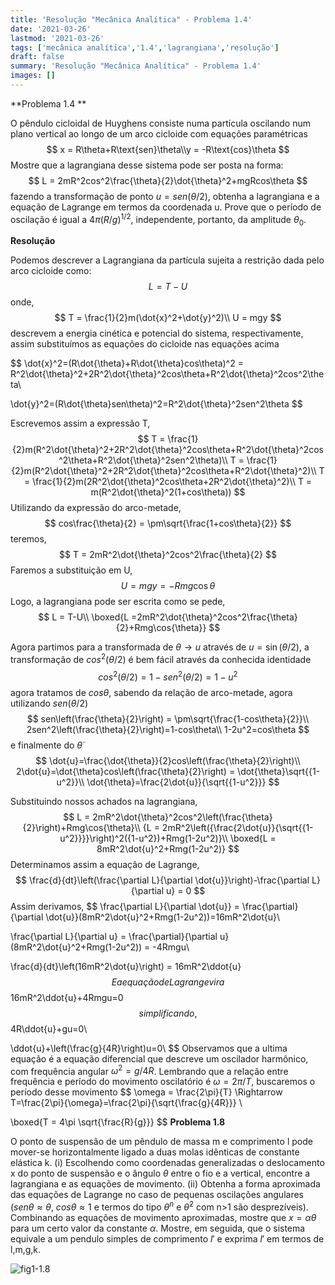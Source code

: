 ---
title: 'Resolução "Mecânica Analítica" - Problema 1.4'
date: '2021-03-26'
lastmod: '2021-03-26'
tags: ['mecânica analítica','1.4','lagrangiana','resolução']
draft: false
summary: 'Resolução "Mecânica Analítica" - Problema 1.4'
images: []
---

**Problema 1.4 **

O pêndulo cicloidal de Huyghens consiste numa partícula oscilando num plano vertical ao longo de um arco cicloide com equações paramétricas
$$
x = R\theta+R\text{sen}\theta\\y = -R\text{cos}\theta
$$
Mostre que a lagrangiana desse sistema pode ser posta na forma:
$$
L = 2mR^2cos^2\frac{\theta}{2}\dot{\theta}^2+mgRcos\theta
$$
fazendo a transformação de ponto $u=sen({\theta}/{2})$, obtenha a lagrangiana e a equação de Lagrange em termos da coordenada u. Prove que o período de oscilação é igual a $4\pi(R/g)^{1/2}$, independente, portanto, da amplitude $\theta_0$.

**Resolução**

Podemos descrever a Lagrangiana da partícula sujeita a restrição dada pelo arco cicloide como:
$$
L = T - U
$$
onde,
$$
T = \frac{1}{2}m(\dot{x}^2+\dot{y}^2)\\
U = mgy
$$
descrevem a energia cinética e potencial do sistema, respectivamente, assim substituímos  as equações do cicloide nas equações acima


$$
\dot{x}^2=(R\dot{\theta}+R\dot{\theta}cos\theta)^2 = R^2\dot{\theta}^2+2R^2\dot{\theta}^2cos\theta+R^2\dot{\theta}^2cos^2\theta\\

\dot{y}^2=(R\dot{\theta}sen\theta)^2=R^2\dot{\theta}^2sen^2\theta
$$


Escrevemos assim a expressão T,
$$
T = \frac{1}{2}m(R^2\dot{\theta}^2+2R^2\dot{\theta}^2cos\theta+R^2\dot{\theta}^2cos^2\theta+R^2\dot{\theta}^2sen^2\theta)\\
T = \frac{1}{2}m(R^2\dot{\theta}^2+2R^2\dot{\theta}^2cos\theta+R^2\dot{\theta}^2)\\
T = \frac{1}{2}m(2R^2\dot{\theta}^2cos\theta+2R^2\dot{\theta}^2)\\
T = m(R^2\dot{\theta}^2(1+cos\theta))
$$
Utilizando da expressão do arco-metade,
$$
cos\frac{\theta}{2} = \pm\sqrt{\frac{1+cos\theta}{2}}
$$
teremos,
$$
T = 2mR^2\dot{\theta}^2cos^2\frac{\theta}{2}
$$
Faremos a substituição em U,
$$
U = mgy=-Rmg\cos{\theta}
$$
Logo, a lagrangiana pode ser escrita como se pede,
$$
L = T-U\\
\boxed{L =2mR^2\dot{\theta}^2cos^2\frac{\theta}{2}+Rmg\cos{\theta}}
$$

Agora partimos para a transformada de $\theta \rightarrow u$ através de $u=\sin({\theta/2})$, a transformação de $cos^2(\theta/2)$ é bem fácil através da conhecida identidade
$$
cos^2(\theta/2)={1-sen^2(\theta/2)} = {1-u^2}
$$
agora tratamos de $cos\theta$, sabendo da relação de arco-metade, agora utilizando $sen(\theta/2)$
$$
sen\left(\frac{\theta}{2}\right) = \pm\sqrt{\frac{1-cos\theta}{2}}\\
2sen^2\left(\frac{\theta}{2}\right)=1-cos\theta\\
1-2u^2=cos\theta
$$
e finalmente do $\dot{\theta}$
$$
\dot{u}=\frac{\dot{\theta}}{2}cos\left(\frac{\theta}{2}\right)\\
2\dot{u}=\dot{\theta}cos\left(\frac{\theta}{2}\right) = \dot{\theta}\sqrt{{1-u^2}}\\
\dot{\theta}=\frac{2\dot{u}}{\sqrt{{1-u^2}}}
$$


Substituindo nossos achados na lagrangiana,
$$
L = 2mR^2\dot{\theta}^2cos^2\left(\frac{\theta}{2}\right)+Rmg\cos{\theta}\\
{L = 2mR^2\left({\frac{2\dot{u}}{\sqrt{{1-u^2}}}}\right)^2({1-u^2})+Rmg(1-2u^2)}\\
\boxed{L = 8mR^2\dot{u}^2+Rmg(1-2u^2)}
$$
Determinamos assim a equação de Lagrange,
$$
\frac{d}{dt}\left(\frac{\partial L}{\partial \dot{u}}\right)-\frac{\partial L}{\partial u} = 0
$$
Assim derivamos,
$$
\frac{\partial L}{\partial \dot{u}} = \frac{\partial}{\partial \dot{u}}(8mR^2\dot{u}^2+Rmg(1-2u^2))=16mR^2\dot{u}\\

\frac{\partial L}{\partial u} = \frac{\partial}{\partial u}(8mR^2\dot{u}^2+Rmg(1-2u^2)) = -4Rmgu\\

\frac{d}{dt}\left(16mR^2\dot{u}\right) = 16mR^2\ddot{u}
$$
E a equação de Lagrange vira
$$
16mR^2\ddot{u}+4Rmgu=0
$$
simplificando,
$$
4R\ddot{u}+gu=0\\

\ddot{u}+\left(\frac{g}{4R}\right)u=0\\
$$
Observamos que a ultima equação é a equação diferencial que descreve um oscilador harmônico, com frequência angular $\omega^2 = g/4R$. Lembrando que a relação entre frequência e período do movimento oscilatório é $\omega = 2\pi/T$, buscaremos o período desse movimento
$$
\omega = \frac{2\pi}{T} \Rightarrow T=\frac{2\pi}{\omega}=\frac{2\pi}{\sqrt{\frac{g}{4R}}} \\

\boxed{T = 4\pi \sqrt{\frac{R}{g}}}
$$
**Problema 1.8**

O ponto de suspensão de um pêndulo de massa m e comprimento l pode mover-se horizontalmente ligado a duas molas idênticas de constante elástica k. (i) Escolhendo como coordenadas generalizadas o deslocamento x do ponto de suspensão e o ângulo $\theta$ entre o fio e a vertical, encontre a lagrangiana e as equações de movimento. (ii) Obtenha a forma aproximada das equações de Lagrange no caso de pequenas oscilações angulares ($sen \theta \approx\theta$, $cos \theta \approx 1$ e termos do tipo $\theta^n$ e $\dot\theta^2$ com n>1 são desprezíveis). Combinando as equações de movimento aproximadas, mostre que $x = \alpha\theta$ para um certo valor da constante $\alpha$. Mostre, em seguida, que o sistema equivale a um pendulo simples de comprimento $l'$ e exprima $l'$ em termos de l,m,g,k.

![fig1-1.8](\static\images\mecanica\fig1-1.8.PNG)



